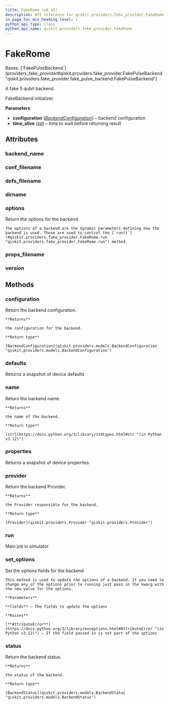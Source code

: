 ```yaml
---
title: FakeRome (v0.45)
description: API reference for qiskit.providers.fake_provider.FakeRome in qiskit v0.45
in_page_toc_min_heading_level: 1
python_api_type: class
python_api_name: qiskit.providers.fake_provider.FakeRome
---
```


# FakeRome

<Class id="qiskit.providers.fake_provider.FakeRome" isDedicatedPage={true} github="https://github.com/qiskit/qiskit/tree/stable/0.45/qiskit/providers/fake_provider/backends/rome/fake_rome.py" signature="qiskit.providers.fake_provider.FakeRome" modifiers="class">
  Bases: [`FakePulseBackend`](providers_fake_provider#qiskit.providers.fake_provider.FakePulseBackend "qiskit.providers.fake_provider.fake_pulse_backend.FakePulseBackend")

  A fake 5 qubit backend.

  FakeBackend initializer.

  **Parameters**

  *   **configuration** ([*BackendConfiguration*](qiskit.providers.models.BackendConfiguration "qiskit.providers.models.BackendConfiguration")) – backend configuration
  *   **time\_alive** ([*int*](https://docs.python.org/3/library/functions.html#int "(in Python v3.12)")) – time to wait before returning result

  ## Attributes

  ### backend\_name

  <Attribute id="qiskit.providers.fake_provider.FakeRome.backend_name" attributeValue="'fake_rome'" />

  ### conf\_filename

  <Attribute id="qiskit.providers.fake_provider.FakeRome.conf_filename" attributeValue="'conf_rome.json'" />

  ### defs\_filename

  <Attribute id="qiskit.providers.fake_provider.FakeRome.defs_filename" attributeValue="'defs_rome.json'" />

  ### dirname

  <Attribute id="qiskit.providers.fake_provider.FakeRome.dirname" attributeValue="'/home/runner/work/qiskit/qiskit/qiskit/providers/fake_provider/backends/rome'" />

  ### options

  <Attribute id="qiskit.providers.fake_provider.FakeRome.options">
    Return the options for the backend

    The options of a backend are the dynamic parameters defining how the backend is used. These are used to control the [`run()`](#qiskit.providers.fake_provider.FakeRome.run "qiskit.providers.fake_provider.FakeRome.run") method.
  </Attribute>

  ### props\_filename

  <Attribute id="qiskit.providers.fake_provider.FakeRome.props_filename" attributeValue="'props_rome.json'" />

  ### version

  <Attribute id="qiskit.providers.fake_provider.FakeRome.version" attributeValue="1" />

  ## Methods

  ### configuration

  <Function id="qiskit.providers.fake_provider.FakeRome.configuration" signature="configuration()">
    Return the backend configuration.

    **Returns**

    the configuration for the backend.

    **Return type**

    [BackendConfiguration](qiskit.providers.models.BackendConfiguration "qiskit.providers.models.BackendConfiguration")
  </Function>

  ### defaults

  <Function id="qiskit.providers.fake_provider.FakeRome.defaults" signature="defaults()">
    Returns a snapshot of device defaults
  </Function>

  ### name

  <Function id="qiskit.providers.fake_provider.FakeRome.name" signature="name()">
    Return the backend name.

    **Returns**

    the name of the backend.

    **Return type**

    [str](https://docs.python.org/3/library/stdtypes.html#str "(in Python v3.12)")
  </Function>

  ### properties

  <Function id="qiskit.providers.fake_provider.FakeRome.properties" signature="properties()">
    Returns a snapshot of device properties
  </Function>

  ### provider

  <Function id="qiskit.providers.fake_provider.FakeRome.provider" signature="provider()">
    Return the backend Provider.

    **Returns**

    the Provider responsible for the backend.

    **Return type**

    [Provider](qiskit.providers.Provider "qiskit.providers.Provider")
  </Function>

  ### run

  <Function id="qiskit.providers.fake_provider.FakeRome.run" signature="run(run_input, **kwargs)">
    Main job in simulator
  </Function>

  ### set\_options

  <Function id="qiskit.providers.fake_provider.FakeRome.set_options" signature="set_options(**fields)">
    Set the options fields for the backend

    This method is used to update the options of a backend. If you need to change any of the options prior to running just pass in the kwarg with the new value for the options.

    **Parameters**

    **fields** – The fields to update the options

    **Raises**

    [**AttributeError**](https://docs.python.org/3/library/exceptions.html#AttributeError "(in Python v3.12)") – If the field passed in is not part of the options
  </Function>

  ### status

  <Function id="qiskit.providers.fake_provider.FakeRome.status" signature="status()">
    Return the backend status.

    **Returns**

    the status of the backend.

    **Return type**

    [BackendStatus](qiskit.providers.models.BackendStatus "qiskit.providers.models.BackendStatus")
  </Function>
</Class>

